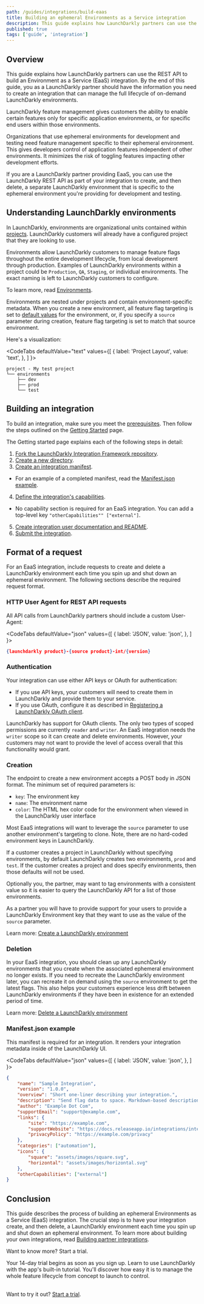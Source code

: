 ```yaml
---
path: /guides/integrations/build-eaas
title: Building an ephemeral Environments as a Service integration
description: This guide explains how LaunchDarkly partners can use the REST API to build an EaaS integration.
published: true
tags: ['guide', 'integration']
---
```


## Overview

This guide explains how LaunchDarkly partners can use the REST API to build an Environment as a Service (EaaS) integration. By the end of this guide, you as a LaunchDarkly partner should have the information you need to create an integration that can manage the full lifecycle of on-demand LaunchDarkly environments.

LaunchDarkly feature management gives customers the ability to enable certain features only for specific application environments, or for specific end users within those environments.

Organizations that use ephemeral environments for development and testing need feature management specific to their ephemeral environment. This gives developers control of application features independent of other environments. It minimizes the risk of toggling features impacting other development efforts.

If you are a LaunchDarkly partner providing EaaS, you can use the LaunchDarkly REST API as part of your integration to create, and then delete, a separate LaunchDarkly environment that is specific to the ephemeral environment you're providing for development and testing.

## Understanding LaunchDarkly environments

In LaunchDarkly, environments are organizational units contained within [projects](/home/organize/projects). LaunchDarkly customers will already have a configured project that they are looking to use.

Environments allow LaunchDarkly customers to manage feature flags throughout the entire development lifecycle, from local development through production. Examples of LaunchDarkly environments within a project could be `Production`, `QA`, `Staging`, or individual environments. The exact naming is left to LaunchDarkly customers to configure.

To learn more, read [Environments](/home/organize/environments).

Environments are nested under projects and contain environment-specific metadata. When you create a new environment, all feature flag targeting is set to [default values](/home/getting-started/feature-flags#setting-default-values) for the environment, or, if you specify a `source` parameter during creation, feature flag targeting is set to match that source environment.

Here's a visualization:

<CodeTabs
  defaultValue="text"
  values={[
    { label: 'Project Layout', value: 'text', },
  ]
}>
<CodeTabItem value="text">

```text
project - My test project
└── environments
    ├── dev
    ├── prod
    └── test
```

</CodeTabItem>
</CodeTabs>

## Building an integration

To build an integration, make sure you meet the [prerequisites](/integrations/partner-integrations/getting-started#prerequisites). Then follow the steps outlined on the [Getting Started](/integrations/partner-integrations/getting-started) page.

The Getting started page explains each of the following steps in detail:

1. [Fork the LaunchDarkly Integration Framework repository](/integrations/partner-integrations/getting-started#1-fork-the-launchdarkly-integration-framework-repository).
2. [Create a new directory](/integrations/partner-integrations/getting-started#2-create-a-new-directory).
3. [Create an integration manifest](/integrations/partner-integrations/getting-started#3-create-an-integration-manifest). 
  - For an example of a completed manifest, read the [Manifest.json example](#manifestjson-example).
4. [Define the integration's capabilities](/integrations/partner-integrations/getting-started#5-define-the-integrations-capabilities). 
  - No capability section is required for an EaaS integration. You can add a top-level key `"otherCapabilities"" ["external"]`.
5. [Create integration user documentation and README](/integrations/partner-integrations/getting-started#7-create-your-integration-user-documentation-and-readme).
6. [Submit the integration](/integrations/partner-integrations/getting-started#8-submit-the-integration).

## Format of a request

For an EaaS integration, include requests to create and delete a LaunchDarkly environment each time you spin up and shut down an ephemeral environment. The following sections describe the required request format.

### HTTP User Agent for REST API requests

All API calls from LaunchDarkly partners should include a custom User-Agent: 

<CodeTabs
  defaultValue="json"
  values={[
    { label: 'JSON', value: 'json', },
  ]
}>
<CodeTabItem value="json">

```json
{launchdarkly product}-{source product}-int/{version}
```
</CodeTabItem>
</CodeTabs>


### Authentication

Your integration can use either API keys or OAuth for authentication:
- If you use API keys, your customers will need to create them in LaunchDarkly and provide them to your service. 
- If you use OAuth, configure it as described in [Registering a LaunchDarkly OAuth client](/integrations/partner-integrations/oauth-client-registration).

LaunchDarkly has support for OAuth clients. The only two types of scoped permissions are currently `reader` and `writer`. An EaaS integration needs the `writer` scope so it can create and delete environments. However, your customers may not want to provide the level of access overall that this functionality would grant.

### Creation

The endpoint to create a new environment accepts a POST body in JSON format. The minimum set of required parameters is:

* `key`: The environment key
* `name`: The environment name
* `color`: The HTML hex color code for the environment when viewed in the LaunchDarkly user interface

Most EaaS integrations will want to leverage the `source` parameter to use another environment's targeting to clone. Note, there are no hard-coded environment keys in LaunchDarkly. 

If a customer creates a project in LaunchDarkly without specifying environments, by default LaunchDarkly creates two environments, `prod` and `test`. If the customer creates a project and does specify environments, then those defaults will not be used.

Optionally you, the partner, may want to tag environments with a consistent value so it is easier to query the LaunchDarkly API for a list of those environments.

As a partner you will have to provide support for your users to provide a LaunchDarkly Environment key that they want to use as the value of the `source` parameter.

<LearnMore>

Learn more: [Create a LaunchDarkly environment](https://apidocs.launchdarkly.com/tag/Environments#operation/postEnvironment)

</LearnMore>

### Deletion

In your EaaS integration, you should clean up any LaunchDarkly environments that you create when the associated ephemeral environment no longer exists. If you need to recreate the LaunchDarkly environment later, you can recreate it on demand using the `source` environment to get the latest flags. This also helps your customers experience less drift between LaunchDarkly environments if they have been in existence for an extended period of time.

<LearnMore>

Learn more: [Delete a LaunchDarkly environment](https://apidocs.launchdarkly.com/tag/Environments#operation/deleteEnvironment)

</LearnMore>



### Manifest.json example

This manifest is required for an integration. It renders your integration metadata inside of the LaunchDarkly UI.

<CodeTabs
  defaultValue="json"
  values={[
    { label: 'JSON', value: 'json', },
  ]
}>
<CodeTabItem value="json">

```json
{
	"name": "Sample Integration",
	"version": "1.0.0",
	"overview": "Short one-liner describing your integration.",
	"description": "Send flag data to space. Markdown-based description.",
	"author": "Example Dot Com",
	"supportEmail": "support@example.com",
	"links": {
		"site": "https://example.com",
		"supportWebsite": "https://docs.releaseapp.io/integrations/integrations-overview/launchdarkly-integration",
		"privacyPolicy": "https://example.com/privacy"
	},
	"categories": ["automation"],
	"icons": {
		"square": "assets/images/square.svg",
		"horizontal": "assets/images/horizontal.svg"
	},
	"otherCapabilities": ["external"]
}
```

</CodeTabItem>
</CodeTabs>


## Conclusion

This guide describes the process of building an ephemeral Environments as a Service (EaaS) integration. The crucial step is to have your integration create, and then delete, a LaunchDarkly environment each time you spin up and shut down an ephemeral environment. To learn more about building your own integrations, read [Building partner integrations](/integrations/partner-integrations).

<Callout intent="primary" site="launchDarkly">
<CalloutTitle>Want to know more? Start a trial.</CalloutTitle>
<CalloutDescription>

Your 14-day trial begins as soon as you sign up. Learn to use LaunchDarkly with the app's built-in tutorial. You'll discover how easy it is to manage the whole feature lifecycle from concept to launch to control.<br/><br/>

Want to try it out? [Start a trial](https://launchdarkly.com/start-trial/).

</CalloutDescription>
</Callout>
